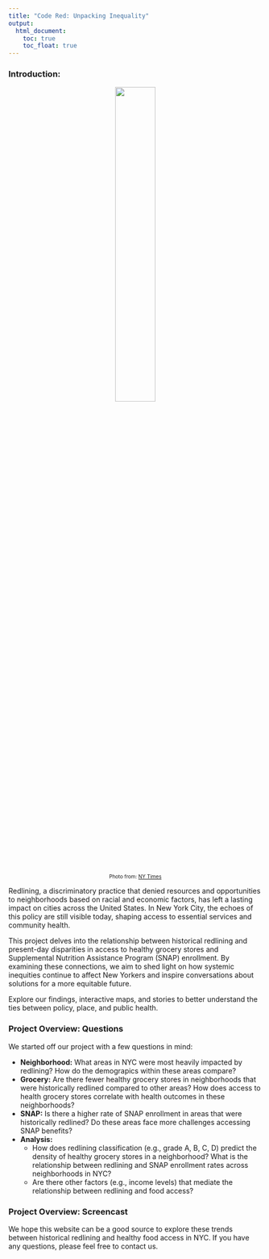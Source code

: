 ```yaml
---
title: "Code Red: Unpacking Inequality"
output: 
  html_document:
    toc: true
    toc_float: true
---
```


### Introduction:

<center>
  <img src="images/rl.jpg" style="width:40%;">
</center>

<center style="font-size: 10px;"> 
Photo from: [NY Times](https://www.nytimes.com/2017/08/24/upshot/how-redlinings-racist-effects-lasted-for-decades.html) 
</center>

Redlining, a discriminatory practice that denied resources and opportunities to neighborhoods based on racial and economic factors, has left a lasting impact on cities across the United States. In New York City, the echoes of this policy are still visible today, shaping access to essential services and community health.

This project delves into the relationship between historical redlining and present-day disparities in access to healthy grocery stores and Supplemental Nutrition Assistance Program (SNAP) enrollment. By examining these connections, we aim to shed light on how systemic inequities continue to affect New Yorkers and inspire conversations about solutions for a more equitable future.

Explore our findings, interactive maps, and stories to better understand the ties between policy, place, and public health.


### Project Overview: Questions

We started off our project with a few questions in mind:

- **Neighborhood:** What areas in NYC were most heavily impacted by redlining? How do the demograpics within these areas compare?
- **Grocery:** Are there fewer healthy grocery stores in neighborhoods that were historically redlined compared to other areas? How does access to health grocery stores correlate with health outcomes in these neighborhoods?
- **SNAP:** Is there a higher rate of SNAP enrollment in areas that were historically redlined? Do these areas face more challenges accessing SNAP benefits? 
- **Analysis:**
  - How does redlining classification (e.g., grade A, B, C, D) predict the density of healthy grocery stores in a neighborhood? What is the relationship between redlining and SNAP enrollment rates across neighborhoods in NYC?
  - Are there other factors (e.g., income levels) that mediate the relationship between redlining and food access?

### Project Overview: Screencast



We hope this website can be a good source to explore these trends between historical redlining and healthy food access in NYC. If you have any questions, please feel free to contact us.


